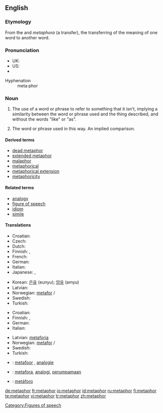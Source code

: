 {{wikipedia}}
==English==

===Etymology===
From the {{L.}} and {{Gr.}} ''metaphora'' ''{{polytonic|μεταφορά}}'' (a transfer), the transferring of the meaning of one word to another word.<!--the Greek should be in Greek alphabet-->

===Pronunciation===
*UK: {{IPA|/ˈmetəfo/, /ˈmetəˌfɔː/}}
*US: {{IPA|/ˈmetəfər/}}
*{{audio|en-us-metaphor.ogg|Audio (US)}}
;Hyphenation
:meta&middot;phor

===Noun===
{{en-noun|s|-}}

# {{uncountable}} The use of a word or phrase to refer to something that it isn't, implying a similarity between the word or phrase used and the thing described, and without the words "like" or "as".
# {{countable}} The word or phrase used in this way.  An implied comparison.

====Derived terms====
* [[dead metaphor]]
* [[extended metaphor]]
* [[malaphor]]
* [[metaphorical]]
* [[metaphorical extension]]
* [[metaphoricity]]

====Related terms====
*[[analogy]]
*[[figure of speech]]
*[[idiom]]
*[[simile]]

====Translations====
{{trans-top|uncountable: figure of speech}}
* Croatian: {{t-|hr|metafora|f}}
* Czech: {{t-|cs|metafora|f}}
* Dutch: {{t+|nl|metafoor}}
* Finnish: {{t+|fi|vertauskuva}},  {{t+|fi|metafora}}
* French: {{t+|fr|métaphore|f}}
* German: {{t+|de|Metapher|f}}
* Italian: {{t+|it|metafora|f}}
* Japanese: {{t-|ja|比喩|sc=Jpan}}, {{t-|ja|ひゆ|tr=hiyu|sc=Jpan}}
{{trans-mid}}
* Korean: [[은유]] (eunyu); [[암유]] (amyu)
* Latvian: {{t-|lv|metafora|f|xs=Latvian}}
* Norwegian: [[metafor]] {{c}}/{{m}}
* Swedish: {{t-|sv|metafor|c}}
* Turkish: {{t+|tr|metafor|c}}
{{trans-bottom}}

{{trans-top|countable: word or phrase used in metaphor}}
* Croatian: {{t-|hr|metafora|f}}
* Finnish: {{t+|fi|vertauskuva}},  {{t+|fi|metafora}}
* German: {{t+|de|Metapher|f}}
* Italian: {{t+|it|metafora|f}}
{{trans-mid}}
* Latvian: [[metaforia]] {{f}}
* Norwegian: [[metafor]] {{c}}/{{m}}
* Swedish: {{t-|sv|metafor|c}}
* Turkish: {{t+|tr|metafor|c}}
{{trans-bottom}}

{{checktrans-top}}
*{{ttbc|Dutch}}: [[metafoor]] {{m}}, [[analogie]] {{f}}
*{{ttbc|Indonesian}}: [[metafora]], [[analogi]], [[umpama|perumpamaan]]
*{{ttbc|Spanish}}: [[metáforo]] {{m}}
{{trans-bottom}}

[[Category:Figures of speech]]

[[de:metaphor]]
[[fr:metaphor]]
[[io:metaphor]]
[[id:metaphor]]
[[ru:metaphor]]
[[fi:metaphor]]
[[te:metaphor]]
[[vi:metaphor]]
[[tr:metaphor]]
[[zh:metaphor]]